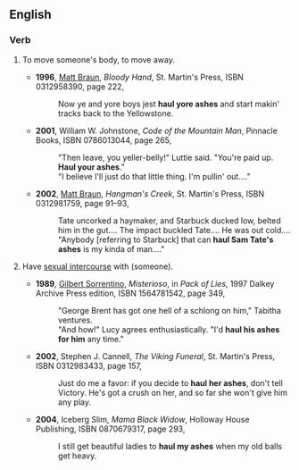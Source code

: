 ==English==

===Verb===
{{head|en|verb|head=[[haul]] (one's) [[ashes]]}}
# {{lb|en|colloquial}} To move someone's body, to move away.
#* '''1996''', [[w:Matt Braun|Matt Braun]], ''Bloody Hand'', St. Martin's Press, ISBN 0312958390, page 222,
#*: Now ye and yore boys jest '''haul yore ashes''' and start makin' tracks back to the Yellowstone.
#* '''2001''', William W. Johnstone, ''Code of the Mountain Man'', Pinnacle Books, ISBN 0786013044, page 265,
#*: "Then leave, you yeller-belly!" Luttie said. "You're paid up. '''Haul your ashes'''."
#*: "I believe I'll just do that little thing. I'm pullin' out...."
#* '''2002''', [[w:Matt Braun|Matt Braun]], ''Hangman's Creek'', St. Martin's Press, ISBN 0312981759, page 91–93,
#*: Tate uncorked a haymaker, and Starbuck ducked low, belted him in the gut.... The impact buckled Tate.... He was out cold....
#*: "Anybody [referring to Starbuck] that can '''haul Sam Tate's ashes''' is my kinda of man...."
# {{lb|en|euphemistic}} Have [[sexual intercourse]] with (someone).
#* '''1989''', [[w:Gilbert Sorrentino|Gilbert Sorrentino]], ''Misterioso'', in ''Pack of Lies'', 1997 Dalkey Archive Press edition, ISBN 1564781542, page 349,
#*: "George Brent has got one hell of a schlong on him," Tabitha ventures.
#*: "And how!" Lucy agrees enthusiastically. "I'd '''haul his ashes for him''' any time."
#* '''2002''', Stephen J. Cannell, ''The Viking Funeral'', St. Martin's Press, ISBN 0312983433, page 157,
#*: Just do me a favor: if you decide to '''haul her ashes''', don't tell Victory. He's got a crush on her, and so far she won't give him any play.
#* '''2004''', Iceberg Slim, ''Mama Black Widow'', Holloway House Publishing, ISBN 0870679317, page 293,
#*: I still get beautiful ladies to '''haul my ashes''' when my old balls get heavy.